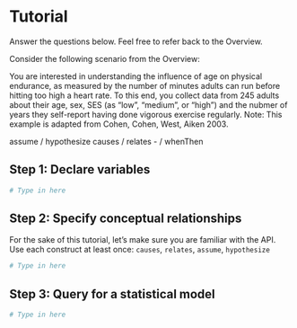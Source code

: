 # Tutorial 
Answer the questions below. Feel free to refer back to the Overview. 

Consider the following scenario from the Overview: 
<!-- > You want to know the influence of tutoring on student test performance. To this end, you conduct a study involving 100 students. For each student, you collect data about their race, socioeconomic background, number of extra-curriculars, and test score. Additionally, you randomly assign each student to one of two tutoring conditions: online tutoring vs. in-person tutoring.   -->

You are interested in understanding the influence of age on physical endurance, as measured by the number of minutes adults can run before hitting too high a heart rate. To this end, you collect data from 245 adults about their age, sex, SES (as "low", "medium", or "high") and the nubmer of years they self-report having done vigorous exercise regularly.
Note: This example is adapted from Cohen, Cohen, West, Aiken 2003. <!-- Chapter 7  -->


assume / hypothesize
causes / relates
- / whenThen



## Step 1: Declare variables
<!-- count - years
continuous - sex, minutes, 
categories - order, not ordered - SES; sex -->
```R
# Type in here
```

## Step 2: Specify conceptual relationships 
For the sake of this tutorial, let's make sure you are familiar with the API. Use each construct at least once: ``causes``, ``relates``, ``assume``, ``hypothesize``
```R
# Type in here
```

## Step 3: Query for a statistical model
```R
# Type in here
```